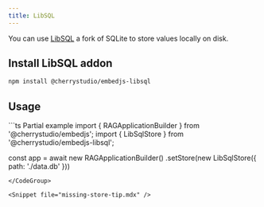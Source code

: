 ---
title: LibSQL
---

You can use [LibSQL](https://docs.turso.tech/introduction) a fork of SQLite to store values locally on disk.

## Install LibSQL addon

```bash
npm install @cherrystudio/embedjs-libsql
```

## Usage
<CodeGroup>
```ts Partial example
import { RAGApplicationBuilder } from '@cherrystudio/embedjs';
import { LibSqlStore } from '@cherrystudio/embedjs-libsql';

const app = await new RAGApplicationBuilder()
.setStore(new LibSqlStore({ path: './data.db' }))
```
</CodeGroup>

<Snippet file="missing-store-tip.mdx" />
